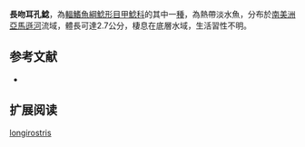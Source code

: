 {{Speciesbox
| name = 長吻耳孔鯰
| image = 
| image_width = 250px
| image_caption = 
| status = LC
| status_system = IUCN3.1
| genus = Parotocinclus
| species = longirostris
| authority = [[Garavello|Garavello]], 1988
| synonyms = 
}}

'''長吻耳孔鯰'''，為[[輻鰭魚綱|輻鰭魚綱]][[鯰形目|鯰形目]][[甲鯰科|甲鯰科]]的其中一[[種|種]]，為熱帶淡水魚，分布於[[南美洲|南美洲]][[亞馬遜河|亞馬遜河]]流域，體長可達2.7公分，棲息在底層水域，生活習性不明。

==参考文献==
*{{FishBase_species|genus=Parotocinclus|species=longirostris|year=2014|month=12}}

== 扩展阅读 ==
{{refbegin}}
{{wikispecies-inline|Parotocinclus longirostris|長吻耳孔鯰}}
{{refend}}
{{Taxonbar|from=Q2888963}}

[[Category:耳孔鯰屬|longirostris]]